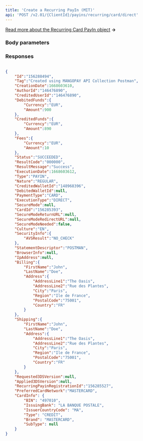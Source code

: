```yaml
---
title: 'Create a Recurring PayIn (MIT)'  
api: 'POST /v2.01/{ClientId}/payins/recurring/card/direct'  
---
```


  

[Read more about the Recurring Card PayIn object](/api-reference/recurring-card-payins/recurring-payin-object) **→**

### Body parameters  

<Tag />  

<DebitedFunds12 />  

<Fees11 />  

<StatementDescriptor />  

<RecurringPayinRegistrationId />  

### Responses  

<AccordionGroup><Accordion title="200">  

<IdResponse />  

<TagResponse />  

<CreationDateResponse />  

<AuthorIdResponse />  

<CreditedUserIdResponse />  

<DebitedFunds14Response />  

<CreditedFunds9Response />  

<Fees13Response />  

<Status2Response />  

<ResultCodeResponse />  

<ResultMessageResponse />  

<ExecutionDateResponse />  

<TypeResponse />  

<NatureResponse />  

<CreditedWalletIdResponse />  

<DebitedWalletId1Response />  

<PaymentType2Response />  

<ExecutionTypeResponse />  

<SecureModeResponse />  

<CardId1Response />  

<SecureModeReturnURLResponse />  

<SecureModeRedirectURLResponse />  

<SecureModeNeededResponse />  

<Culture6Response />  

<SecurityInfoResponse />  

<StatementDescriptorResponse />  

<BrowserInfoResponse />  

<IpAddressResponse />  

<Billing1Response />  

<Shipping2Response />  

<Requested3DSVersionResponse />  

<Applied3DSVersionResponse />  

<RecurringPayinRegistrationIdResponse />  

<PreferredCardNetworkResponse />  

<CardInfoResponse /></Accordion></AccordionGroup>  

<ResponseExample>  

```json 200  

{
    "Id":"156288494",
    "Tag":"Created using MANGOPAY API Collection Postman",
    "CreationDate":1668603610,
    "AuthorId":"146476890",
    "CreditedUserId":"146476890",
    "DebitedFunds":{
        "Currency":"EUR",
        "Amount":900
    },
    "CreditedFunds":{
        "Currency":"EUR",
        "Amount":890
    },
    "Fees":{
        "Currency":"EUR",
        "Amount":10
    },
    "Status":"SUCCEEDED",
    "ResultCode":"000000",
    "ResultMessage":"Success",
    "ExecutionDate":1668603612,
    "Type":"PAYIN",
    "Nature":"REGULAR",
    "CreditedWalletId":"148968396",
    "DebitedWalletId":null,
    "PaymentType":"CARD",
    "ExecutionType":"DIRECT",
    "SecureMode":null,
    "CardId":"156285393",
    "SecureModeReturnURL":null,
    "SecureModeRedirectURL":null,
    "SecureModeNeeded":false,
    "Culture":"EN",
    "SecurityInfo":{
        "AVSResult":"NO_CHECK"
    },
    "StatementDescriptor":"POSTMAN",
    "BrowserInfo":null,
    "IpAddress":null,
    "Billing":{
        "FirstName":"John",
        "LastName":"Doe",
        "Address":{
            "AddressLine1":"The Oasis",
            "AddressLine2":"Rue des Plantes",
            "City":"Paris",
            "Region":"Ile de France",
            "PostalCode":"75001",
            "Country":"FR"
        }
    },
    "Shipping":{
        "FirstName":"John",
        "LastName":"Doe",
        "Address":{
            "AddressLine1":"The Oasis",
            "AddressLine2":"Rue des Plantes",
            "City":"Paris",
            "Region":"Ile de France",
            "PostalCode":"75001",
            "Country":"FR"
        }
    },
    "Requested3DSVersion":null,
    "Applied3DSVersion":null,
    "RecurringPayinRegistrationId":"156285527",
    "PreferredCardNetwork":"MASTERCARD",
    "CardInfo": {
        "BIN": "497010",
        "IssuingBank": "LA BANQUE POSTALE",
        "IssuerCountryCode": "MA",
        "Type": "CREDIT",
        "Brand": "MASTERCARD",
        "SubType": null
    }
}  
 ```  

</ResponseExample>  

<RequestExample>  
    <RestCreateRecurringPayinMit />
    <PhpCreateRecurringPayinMit />
    <NodeCreateRecurringPayinMit />
    <RubyCreateRecurringPayinMit />
    <JavaCreateRecurringPayinMit />
    <PythonCreateARecurringPayinMit />
    <NetCreateRecurringPayinMit />
</RequestExample>